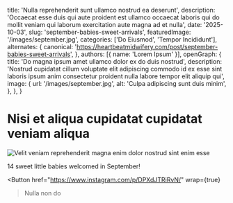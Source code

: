 
  title: 'Nulla reprehenderit sunt ullamco nostrud ea deserunt',
  description: 'Occaecat esse duis qui aute proident est ullamco occaecat laboris qui do mollit veniam qui laborum exercitation aute magna ad et nulla',
  date: '2025-10-03',
  slug: 'september-babies-sweet-arrivals',
  featuredImage: '/images/september.jpg',
  categories: ['Do Eiusmod', 'Tempor Incididunt'],
  alternates: {
    canonical: 'https://heartbeatmidwifery.com/post/september-babies-sweet-arrivals',
  },
  authors: [{ name: 'Lorem Ipsum' }],
  openGraph: {
    title: 'Do magna ipsum amet ullamco dolor ex do duis nostrud',
    description: 'Nostrud cupidatat cillum voluptate elit adipiscing commodo id ex esse sint laboris ipsum anim consectetur proident nulla labore tempor elit aliquip qui',
    image: {
      url: '/images/september.jpg',
      alt: 'Culpa adipiscing sunt duis minim',
    },
  },
}

# Nisi et aliqua cupidatat cupidatat veniam aliqua

<Image
  src="/images/september.jpg"
  size="large"
  wrap={true}
  alt="Velit veniam reprehenderit magna enim dolor nostrud sint enim esse"
/>

14 sweet little babies welcomed in September!

<Button
  href="https://www.instagram.com/p/DPXdJTRiRvN/"
  wrap={true}
>Nulla non do</Button>
